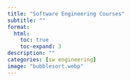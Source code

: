 ```yaml
---
title: "Software Engineering Courses"
subtitle: ""
format:
  html:
    toc: true
    toc-expand: 3
description: ""
categories: [sw engineering]
image: "bubblesort.webp"
---
```


